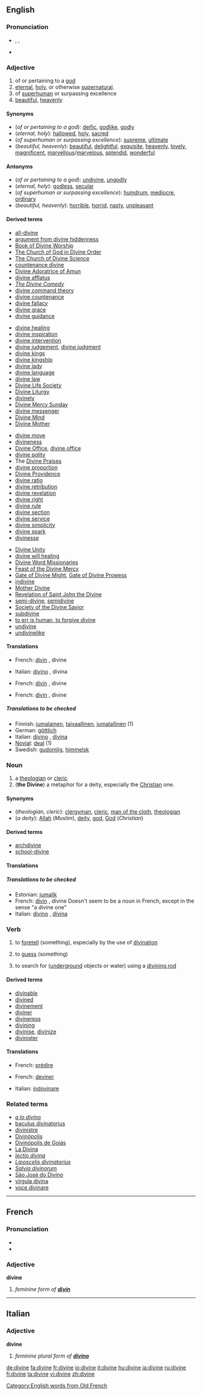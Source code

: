 ==English==
===Pronunciation===
*{{AHD|dĭ-vīnʹ}}, {{IPA|/dɪˈvaɪn/}}, {{SAMPA|/dI"vaIn/}}
*{{audio|en-us-divine.ogg|Audio (US)}}

===Adjective===
{{en-adj}}

#of or pertaining to a [[god]]
#[[eternal]], [[holy]], or otherwise [[supernatural]].
#of [[superhuman]] or surpassing excellence
#[[beautiful]], [[heavenly]]

====Synonyms====
*(''of or pertaining to a god''): [[deific]], [[godlike]], [[godly]]
*(''eternal, holy''): [[hallowed]], [[holy]], [[sacred]]
*(''of superhuman or surpassing excellence''): [[supreme]], [[ultimate]]
*(''beautiful, heavenly''): [[beautiful]], [[delightful]], [[exquisite]], [[heavenly]], [[lovely]], [[magnificent]], [[marvellous]]/[[marvelous]], [[splendid]], [[wonderful]]

====Antonyms====
*(''of or pertaining to a god''): [[undivine]], [[ungodly]]
*(''eternal, holy''): [[godless]], [[secular]]
*(''of superhuman or surpassing excellence''): [[humdrum]], [[mediocre]], [[ordinary]]
*(''beautiful, heavenly''): [[horrible]], [[horrid]], [[nasty]], [[unpleasant]]

====Derived terms====
{{rel-top4|Terms derived from ''divine''}}
*[[all-divine]]
*[[argument from divine hiddenness]]
*[[Book of Divine Worship]]
*[[w:The Church of God in Divine Order|The Church of God in Divine Order]]
*[[w:Divine Science|The Church of Divine Science]]
*[[countenance divine]]
*[[w:Divine Adoratrice of Amun|Divine Adoratrice of Amun]]
*[[divine afflatus]]
*''[[w:The Divine Comedy|The Divine Comedy]]''
*[[divine command theory]]
*[[divine countenance]]
*[[divine fallacy]]
*[[divine grace]]
*[[divine guidance]]
{{rel-mid4}}
*[[divine healing]]
*[[divine inspiration]]
*[[divine intervention]]
*[[divine judgement]], [[divine judgment]]
*[[divine kings]]
*[[divine kingship]]
*[[divine lady]]
*[[divine language]]
*[[divine law]]
*[[w:Divine Life Society|Divine Life Society]]
*[[Divine Liturgy]]
*[[divinely]]
*[[Divine Mercy Sunday]]
*[[divine messenger]]
*[[Divine Mind]]
*[[Divine Mother]]
{{rel-mid4}}
*[[divine move]]
*[[divineness]]
*[[Divine Office]], [[divine office]]
*[[divine polity]]
*The [[Divine Praises]]
*[[divine proportion]]
*[[Divine Providence]]
*[[divine ratio]]
*[[divine retribution]]
*[[divine revelation]]
*[[divine right]]
*[[divine rule]]
*[[divine section]]
*[[divine service]]
*[[divine simplicity]]
*[[divine spark]]
*[[divinesse]]
{{rel-mid4}}
*[[w:Divine Unity|Divine Unity]]
*[[divine will healing]]
*[[w:Divine Word Missionaries|Divine Word Missionaries]]
*[[Feast of the Divine Mercy]]
*[[w:Gate of Divine Might|Gate of Divine Might]], [[w:Gate of Divine Prowess|Gate of Divine Prowess]]
*[[indivine]]
*[[Mother Divine]]
*[[Revelation of Saint John the Divine]]
*[[semi-divine]], [[semidivine]]
*[[w:Society of the Divine Savior|Society of the Divine Savior]]
*[[subdivine]]
*[[to err is human, to forgive divine]]
*[[undivine]]
*[[undivinelike]]
{{rel-bottom}}

====Translations====
{{trans-top|of or pertaining to a god}}
*French: [[divin]] {{m}}, divine {{f}}
{{trans-mid}}
*Italian: [[divino]] {{m}}, divina {{f}}
{{trans-bottom}}

{{trans-top|eternal, holy or otherwise supernatural}}
{{trans-mid}}
{{trans-bottom}}

{{trans-top|of superhuman or surpassing excellence}}
*French: [[divin]] {{m}}, divine {{f}}
{{trans-mid}}
{{trans-bottom}}

{{trans-top|beautiful, heavenly}}
*French: [[divin]] {{m}}, divine {{f}}
{{trans-mid}}
{{trans-bottom}}

=====Translations to be checked=====
{{checktrans}}
*Finnish: [[jumalainen]], [[taivaallinen]], [[jumalallinen]] (1)
*German: [[göttlich]]
*Italian: [[divino]] {{m}}, [[divina]] {{f}}
*[[Novial]]: [[deal#Novial|deal]] (1)
*Swedish: [[gudomlig]], [[himmelsk]]

===Noun===
{{en-noun}}
# a [[theologian]] or [[cleric]]
#('''the Divine''') a metaphor for a deity, especially the [[Christian]] one.

====Synonyms====
*(''theologian, cleric''): [[clergyman]], [[cleric]], [[man of the cloth]], [[theologian]]
*(''a deity''): [[Allah]] (''Muslim''), [[deity]], [[god]], [[God]] (''Christian'')

====Derived terms====
*[[archdivine]]
*[[school-divine]]

====Translations====
{{trans-top|theologian, cleric}}
{{trans-mid}}
{{trans-bottom}}

{{trans-top|a deity}}
{{trans-mid}}
{{trans-bottom}}

=====Translations to be checked=====
{{checktrans}}
*Estonian: [[jumalik]]
*French: [[divin]] {{m}}, divine {{f}} Doesn't seem to be a noun in French, except in the sense "a divine one"
*Italian: [[divino]] {{m}}, [[divina]] {{f}}

===Verb===
{{en-verb|divines|divining|divined}}

#{{transitive}} to [[foretell]] (something), especially by the use of [[divination]]
#{{transitive}} to [[guess]] (something)
#{{transitive}} to search for ([[underground]] objects or water) using a [[divining rod]]<!--note: "dowse" is intransitive and so is not a synonym-->

====Derived terms====
*[[divinable]]
*[[divined]]<!--adjective-->
*[[divinement]]
*[[diviner]]
*[[divineress]]
*[[divining]]<!--noun, adjective-->
*[[divinise]], [[divinize]]
*[[divinister]]

====Translations====
{{trans-top|foretell (something)}}
*French: [[prédire]]
{{trans-mid}}
{{trans-bottom}}

{{trans-top|guess (something)}}
*French: [[deviner]]
{{trans-mid}}
*Italian: [[indovinare]]
{{trans-bottom}}

{{trans-top|search for (underground objects or water) using a divining rod}}
{{trans-mid}}
{{trans-bottom}}

===Related terms===
*''[[a lo divino]]''
*[[baculus divinatorius]]
*[[divinistre]]
*[[w:Divinópolis|Divinópolis]]
*[[w:Divinópolis de Goiás|Divinópolis de Goiás]]
*[[w:La Divina|La Divina]]
*''[[lectio divina]]''
*''[[Liposcelis divinatorius]]''
*''[[Salvia divinorum]]''
*[[w:São José do Divino|São José do Divino]]
*[[virgula divina]]
*[[voce divinare]]

----

==French==
===Pronunciation===
*{{IPA|/di.vin/}}
*{{SAMPA|/di.vin/}}

===Adjective===
'''divine''' {{f}}

#''feminine form of '''[[divin#French|divin]]'''''

----

==Italian==
===Adjective===
'''divine'''

#''feminine plural form of '''[[divino]]'''''

[[Category:English words from Old French]]

[[de:divine]]
[[fa:divine]]
[[fr:divine]]
[[io:divine]]
[[it:divine]]
[[hu:divine]]
[[ja:divine]]
[[ru:divine]]
[[fi:divine]]
[[ta:divine]]
[[vi:divine]]
[[zh:divine]]